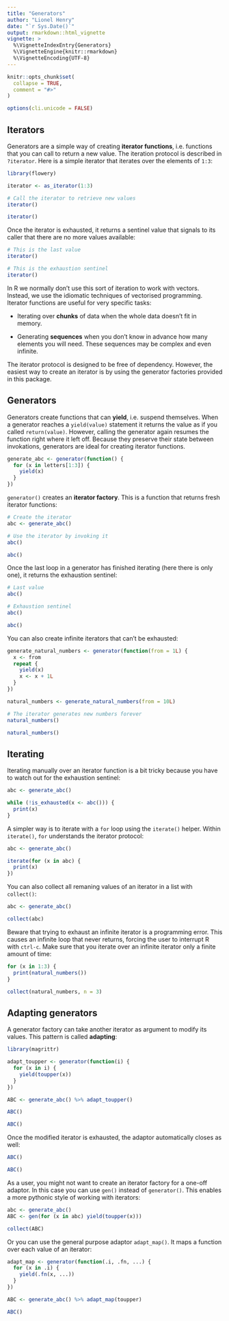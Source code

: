 ```yaml
---
title: "Generators"
author: "Lionel Henry"
date: "`r Sys.Date()`"
output: rmarkdown::html_vignette
vignette: >
  %\VignetteIndexEntry{Generators}
  %\VignetteEngine{knitr::rmarkdown}
  %\VignetteEncoding{UTF-8}
---
```


```r
knitr::opts_chunk$set(
  collapse = TRUE,
  comment = "#>"
)

options(cli.unicode = FALSE)
```


## Iterators

Generators are a simple way of creating __iterator functions__, i.e. functions that you can call to return a new value. The iteration protocol is described in `?iterator`. Here is a simple iterator that iterates over the elements of `1:3`:

```r
library(flowery)

iterator <- as_iterator(1:3)

# Call the iterator to retrieve new values
iterator()

iterator()
```

Once the iterator is exhausted, it returns a sentinel value that signals to its caller that there are no more values available:

```r
# This is the last value
iterator()

# This is the exhaustion sentinel
iterator()
```

In R we normally don't use this sort of iteration to work with vectors. Instead, we use the idiomatic techniques of vectorised programming. Iterator functions are useful for very specific tasks:

- Iterating over __chunks__ of data when the whole data doesn't fit in memory.

- Generating __sequences__ when you don't know in advance how many elements you will need. These sequences may be complex and even infinite.

The iterator protocol is designed to be free of dependency. However, the easiest way to create an iterator is by using the generator factories provided in this package.


## Generators

Generators create functions that can __yield__, i.e. suspend themselves. When a generator reaches a `yield(value)` statement it returns the value as if you called `return(value)`. However, calling the generator again resumes the function right where it left off. Because they preserve their state between invokations, generators are ideal for creating iterator functions.


```r
generate_abc <- generator(function() {
  for (x in letters[1:3]) {
    yield(x)
  }
})
```

`generator()` creates an __iterator factory__. This is a function that returns fresh iterator functions:

```r
# Create the iterator
abc <- generate_abc()

# Use the iterator by invoking it
abc()

abc()
```

Once the last loop in a generator has finished iterating (here there is only one), it returns the exhaustion sentinel:

```r
# Last value
abc()

# Exhaustion sentinel
abc()

abc()
```

You can also create infinite iterators that can't be exhausted:

```r
generate_natural_numbers <- generator(function(from = 1L) {
  x <- from
  repeat {
    yield(x)
    x <- x + 1L
  }
})

natural_numbers <- generate_natural_numbers(from = 10L)

# The iterator generates new numbers forever
natural_numbers()

natural_numbers()
```


## Iterating

Iterating manually over an iterator function is a bit tricky because you have to watch out for the exhaustion sentinel:

```r
abc <- generate_abc()

while (!is_exhausted(x <- abc())) {
  print(x)
}
```

A simpler way is to iterate with a `for` loop using the `iterate()` helper. Within `iterate()`, `for` understands the iterator protocol:

```r
abc <- generate_abc()

iterate(for (x in abc) {
  print(x)
})
```

You can also collect all remaning values of an iterator in a list with `collect()`:

```r
abc <- generate_abc()

collect(abc)
```

Beware that trying to exhaust an infinite iterator is a programming error. This causes an infinite loop that never returns, forcing the user to interrupt R with `ctrl-c`. Make sure that you iterate over an infinite iterator only a finite amount of time:

```r
for (x in 1:3) {
  print(natural_numbers())
}

collect(natural_numbers, n = 3)
```


## Adapting generators

A generator factory can take another iterator as argument to modify its values. This pattern is called __adapting__:

```r
library(magrittr)

adapt_toupper <- generator(function(i) {
  for (x in i) {
    yield(toupper(x))
  }
})

ABC <- generate_abc() %>% adapt_toupper()

ABC()

ABC()
```

Once the modified iterator is exhausted, the adaptor automatically closes as well:

```r
ABC()

ABC()
```

As a user, you might not want to create an iterator factory for a one-off adaptor. In this case you can use `gen()` instead of `generator()`. This enables a more pythonic style of working with iterators:

```r
abc <- generate_abc()
ABC <- gen(for (x in abc) yield(toupper(x)))

collect(ABC)
```

Or you can use the general purpose adaptor `adapt_map()`. It maps a function over each value of an iterator:

```r
adapt_map <- generator(function(.i, .fn, ...) {
  for (x in .i) {
    yield(.fn(x, ...))
  }
})

ABC <- generate_abc() %>% adapt_map(toupper)

ABC()
```
